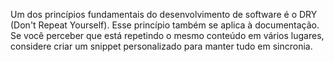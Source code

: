 Um dos princípios fundamentais do desenvolvimento de software é o DRY (Don't Repeat
Yourself). Esse princípio também se aplica à documentação.
Se você perceber que está repetindo o mesmo conteúdo em vários lugares, considere criar um snippet personalizado para manter tudo em sincronia.